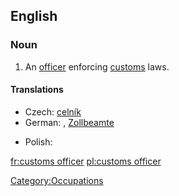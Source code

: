 ==English==
{{wikipedia}}

===Noun===
{{en-noun}}

# An [[officer]] enforcing [[customs]] laws.

====Translations====
{{trans-top|officer}}
* Czech: [[celník]] {{m}}
* German: {{t|de|Zöllner|m}}, [[Zollbeamte]] {{m|f}}
{{trans-mid}}
* Polish: {{t+|pl|celnik|m}}
{{trans-bottom}}

[[Category:Occupations]]

[[fr:customs officer]]
[[pl:customs officer]]